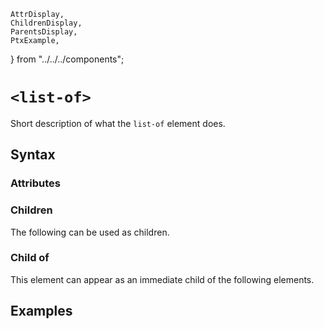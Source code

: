     AttrDisplay,
    ChildrenDisplay,
    ParentsDisplay,
    PtxExample,
} from "../../../components";

# `<list-of>`

Short description of what the `list-of` element does.

## Syntax

### Attributes

<AttrDisplay name="list-of" />

### Children

The following can be used as children.

<ChildrenDisplay name="list-of" />

### Child of

This element can appear as an immediate child of the following elements.

<ParentsDisplay name="list-of" />

## Examples

    